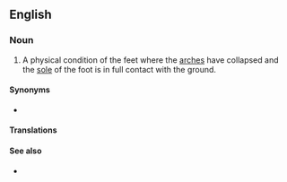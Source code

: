 {{also|flatfeet}}

==English==
{{wikipedia}}

===Noun===
{{en-plural noun}}

# A physical condition of the feet where the [[arch|arches]] have collapsed and the [[sole]] of the foot is in full contact with the ground.

====Synonyms====
* {{l|en|flatfoot}}

====Translations====
{{trans-see|physical condition of the feet|flatfoot}}

====See also====
* {{l|en|flat-footed}}